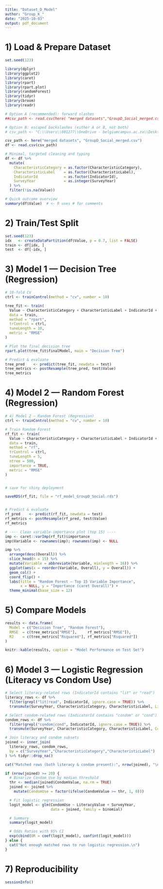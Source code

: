 ```yaml
---
title: "Dataset_D_Model"
author: "Group_K_"
date: "2025-10-03"
output: pdf_document
---
```


# 1) Load & Prepare Dataset
```r
set.seed(123)

library(dplyr)
library(ggplot2)
library(caret)
library(rpart)
library(rpart.plot)
library(randomForest)
library(tidyr)
library(broom)
library(readr)

# Option A (recommended): forward slashes
##csv_path <- read.csv(here( "merged datasets","GroupD_Social_merged.csv"))

# Option B: escaped backslashes (either A or B, not both)
# csv_path <- "C:\\Users\\601277\\OneDrive - belgiumcampus.ac.za\\Desktop\\BIN381-Project\\merged datasets\\GroupD_Social_merged.csv"

csv_path <- here("merged datasets", "GroupD_Social_merged.csv")
df <- read.csv(csv_path)

# Minimal, targeted cleaning and typing
df <- df %>%
  mutate(
    CharacteristicCategory = as.factor(CharacteristicCategory),
    CharacteristicLabel    = as.factor(CharacteristicLabel),
    IndicatorId            = as.factor(IndicatorId),
    SurveyYear             = as.integer(SurveyYear)
  ) %>%
  filter(!is.na(Value))

# Quick outcome overview
summary(df$Value)  # <- R uses # for comments
```

# 2) Train/Test Split
```r
set.seed(123)
idx   <- createDataPartition(df$Value, p = 0.7, list = FALSE)
train <- df[idx, ]
test  <- df[-idx, ]
```

# 3) Model 1 — Decision Tree (Regression)
```r
# 10-fold CV
ctrl <- trainControl(method = "cv", number = 10)

tree_fit <- train(
  Value ~ CharacteristicCategory + CharacteristicLabel + IndicatorId + SurveyYear,
  data = train,
  method = "rpart",
  trControl = ctrl,
  tuneLength = 10,
  metric = "RMSE"
)

# Plot the final decision tree
rpart.plot(tree_fit$finalModel, main = "Decision Tree")

# Predict & evaluate
tree_pred    <- predict(tree_fit, newdata = test)
tree_metrics <- postResample(tree_pred, test$Value)
tree_metrics
```

# 4) Model 2 — Random Forest (Regression)
```r
# 4) Model 2 — Random Forest (Regression)
ctrl <- trainControl(method = "cv", number = 10)

# Train Random Forest
rf_fit <- train(
  Value ~ CharacteristicCategory + CharacteristicLabel + IndicatorId + SurveyYear,
  data = train,
  method = "rf",
  trControl = ctrl,
  tuneLength = 5,
  ntree = 500,
  importance = TRUE,
  metric = "RMSE"
)


# save for shiny deployment

saveRDS(rf_fit, file = "rf_model_GroupD_Social.rds")


# Predict & evaluate
rf_pred    <- predict(rf_fit, newdata = test)
rf_metrics <- postResample(rf_pred, test$Value)
rf_metrics

# ---- Clean variable-importance plot (top 15) ----
imp <- caret::varImp(rf_fit)$importance
imp$Variable <- rownames(imp); rownames(imp) <- NULL

imp %>%
  arrange(desc(Overall)) %>%
  slice_head(n = 15) %>%
  mutate(Variable = abbreviate(Variable, minlength = 16)) %>%
  ggplot(aes(x = reorder(Variable, Overall), y = Overall)) +
  geom_col() +
  coord_flip() +
  labs(title = "Random Forest — Top 15 Variable Importance",
       x = NULL, y = "Importance (caret Overall)") +
  theme_minimal(base_size = 12)
```

# 5) Compare Models
```r
results <- data.frame(
  Model = c("Decision Tree", "Random Forest"),
  RMSE  = c(tree_metrics["RMSE"],     rf_metrics["RMSE"]),
  R2    = c(tree_metrics["Rsquared"], rf_metrics["Rsquared"])
)

knitr::kable(results, caption = "Model Performance on Test Set")
```

# 6) Model 3 — Logistic Regression (Literacy vs Condom Use)
```r
# Select literacy-related rows (IndicatorId contains "lit" or "read")
literacy_rows <- df %>%
  filter(grepl("lit|read", IndicatorId, ignore.case = TRUE)) %>%
  transmute(SurveyYear, CharacteristicCategory, CharacteristicLabel, LiteracyValue = Value)

# Select condom-related rows (IndicatorId contains "condom" or "cond")
condom_rows <- df %>%
  filter(grepl("condom|cond", IndicatorId, ignore.case = TRUE)) %>%
  transmute(SurveyYear, CharacteristicCategory, CharacteristicLabel, CondomValue = Value)

# Join literacy and condom subsets
joined <- inner_join(
  literacy_rows, condom_rows,
  by = c("SurveyYear","CharacteristicCategory","CharacteristicLabel")
) %>% tidyr::drop_na()

cat("Matched rows (both literacy & condom present):", nrow(joined), "\n")

if (nrow(joined) >= 20) {
  # Binarize Condom Use by median threshold
  thr <- median(joined$CondomValue, na.rm = TRUE)
  joined <- joined %>%
    mutate(CondomUse = factor(ifelse(CondomValue >= thr, 1, 0)))

  # Fit logistic regression
  logit_model <- glm(CondomUse ~ LiteracyValue + SurveyYear,
                     data = joined, family = binomial)

  # Summary
  summary(logit_model)

  # Odds Ratios with 95% CI
  exp(cbind(OR = coef(logit_model), confint(logit_model)))
} else {
  cat("Not enough matched rows to run logistic regression.\n")
}
```

# 7) Reproducibility
```r
sessionInfo()
```

```R

```
